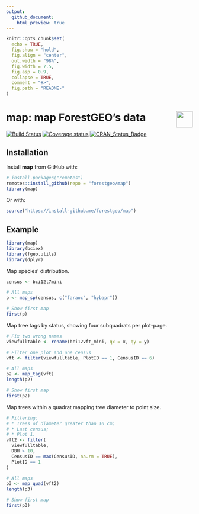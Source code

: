 ```yaml
---
output:
  github_document:
    html_preview: true
---
```


<!-- Don't edit README.md; instead, edit README.Rmd -->

```r
knitr::opts_chunk$set(
  echo = TRUE,
  fig.show = "hold",
  fig.align = "center",
  out.width = "98%",
  fig.width = 7.5, 
  fig.asp = 0.9,
  collapse = TRUE,
  comment = "#>",
  fig.path = "README-"
)
```

# map: map ForestGEO's data <img src="https://i.imgur.com/39pvr4n.png" align="right" height=44 />

[![Build Status](https://travis-ci.org/forestgeo/map.svg?branch=master)](https://travis-ci.org/forestgeo/map)
[![Coverage status](https://codecov.io/gh/forestgeo/map/branch/master/graph/badge.svg)](https://codecov.io/github/forestgeo/map?branch=master)
[![CRAN\_Status\_Badge](http://www.r-pkg.org/badges/version/map)](https://cran.r-project.org/package=map)

## Installation

Install __map__ from GitHub with:

```R
# install.packages("remotes")
remotes::install_github(repo = "forestgeo/map")
library(map)
```

Or with:

```R
source("https://install-github.me/forestgeo/map")
```

## Example

```r
library(map)
library(bciex)
library(fgeo.utils)
library(dplyr)
```

Map species' distribution.

```r
census <- bci12t7mini

# All maps
p <- map_sp(census, c("faraoc", "hybapr"))

# Show first map
first(p)
```

Map tree tags by status, showing four subquadrats per plot-page.

```r
# Fix two wrong names
viewfulltable <- rename(bci12vft_mini, qx = x, qy = y)

# Filter one plot and one census
vft <- filter(viewfulltable, PlotID == 1, CensusID == 6)

# All maps
p2 <- map_tag(vft)
length(p2)

# Show first map
first(p2)
```

Map trees within a quadrat mapping tree diameter to point size.

```r
# Filtering:
# * Trees of diameter greater than 10 cm;
# * Last census;
# * Plot 1.
vft2 <- filter(
  viewfulltable,
  DBH > 10,
  CensusID == max(CensusID, na.rm = TRUE),
  PlotID == 1
)

# All maps
p3 <- map_quad(vft2)
length(p3)

# Show first map
first(p3)
```

